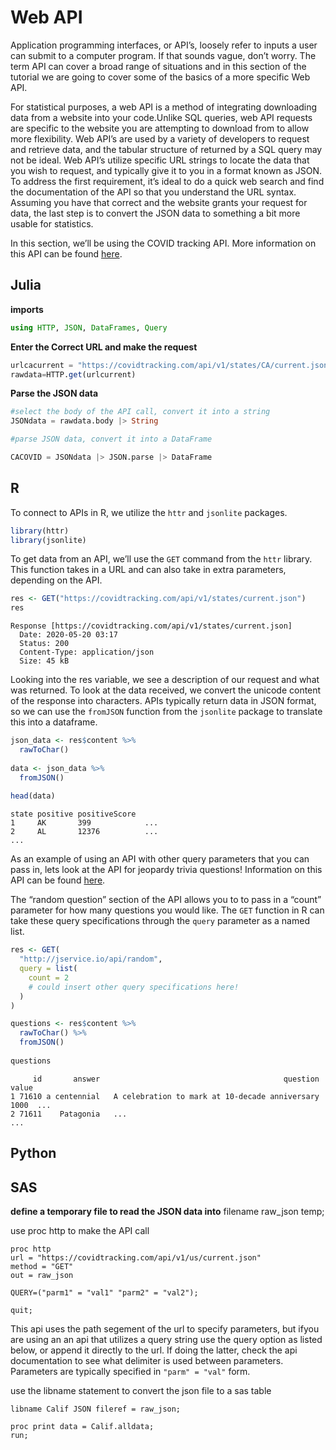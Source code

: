 # Web API
Application programming interfaces, or API’s, loosely refer to inputs a user can submit to a computer program.  If that sounds vague, don’t worry. The term API can cover a broad range of situations and in this section of the tutorial we are going to cover some of the basics of a more specific Web API. 

For statistical purposes, a web API is a method of integrating downloading data from a website into your code.Unlike SQL queries, web API requests are specific to the website you are attempting to download from to allow more flexibility. Web API’s are used by a variety of developers to request and retrieve data, and the tabular structure of returned by a SQL query may not be ideal. Web API’s utilize specific URL strings to locate the data that you wish to request, and typically give it to you in a format known as JSON. To address the first requirement, it’s ideal to do a quick web search and find the documentation of the API so that you understand the URL syntax. Assuming you have that correct and the website grants your request for data, the last step is to convert the JSON data to something a bit more usable for statistics. 

In this section, we'll be using the COVID tracking API. More information on this API can be found [here](https://covidtracking.com/api).

## Julia

**imports**
```julia
using HTTP, JSON, DataFrames, Query
```

**Enter the Correct URL and make the request**
```julia
urlcacurrent = "https://covidtracking.com/api/v1/states/CA/current.json"
rawdata=HTTP.get(urlcurrent)
```
**Parse the JSON data**
```julia
#select the body of the API call, convert it into a string
JSONdata = rawdata.body |> String

#parse JSON data, convert it into a DataFrame

CACOVID = JSONdata |> JSON.parse |> DataFrame

```

## R

To connect to APIs in R, we utilize the `httr` and `jsonlite` packages.

```r
library(httr)
library(jsonlite)
```

To get data from an API, we'll use the `GET` command from the `httr` library. This function takes in a URL and can also take in extra parameters, depending on the API.

```r
res <- GET("https://covidtracking.com/api/v1/states/current.json")
res
```
```
Response [https://covidtracking.com/api/v1/states/current.json]
  Date: 2020-05-20 03:17
  Status: 200
  Content-Type: application/json
  Size: 45 kB
```

Looking into the res variable, we see a description of our request and what was returned. To look at the data received, we convert the unicode content of the response into characters. APIs typically return data in JSON format, so we can use the `fromJSON` function from the `jsonlite` package to translate this into a dataframe.

```r
json_data <- res$content %>% 
  rawToChar() 
  
data <- json_data %>% 
  fromJSON()
  
head(data)
```
```
state positive positiveScore
1     AK       399            ...
2     AL       12376          ...
...
```

As an example of using an API with other query parameters that you can pass in, lets look at the API for jeopardy trivia questions! Information on this API can be found [here](https://jservice.io/). 

The "random question" section of the API allows you to to pass in a "count" parameter for how many questions you would like. The `GET` function in R can take these query specifications through the `query` parameter as a named list. 

```r
res <- GET(
  "http://jservice.io/api/random",
  query = list(
    count = 2
    # could insert other query specifications here!
  )
)

questions <- res$content %>% 
  rawToChar() %>% 
  fromJSON()
  
questions
```

```
     id       answer                                         question value
1 71610 a centennial   A celebration to mark at 10-decade anniversary  1000  ...
2 71611    Patagonia   ...
...
``` 

## Python

## SAS 

**define a temporary file to read the JSON data into**
filename raw_json temp;

use proc http to make the API call

```sas
proc http
url = "https://covidtracking.com/api/v1/us/current.json"
method = "GET"
out = raw_json

QUERY=("parm1" = "val1" "parm2" = "val2");

quit;
```

This api uses the path segement of the url to specify parameters, but ifyou are using an an api that utilizes a query string use
the query option as listed below, or append it directly to the url. If doing the latter, check the api documentation to see what delimiter is used between parameters. Parameters are typically specified in `"parm" = "val"` form.

use the libname statement to convert the json file to a sas table

```sas
libname Calif JSON fileref = raw_json;

proc print data = Calif.alldata;
run;
```

